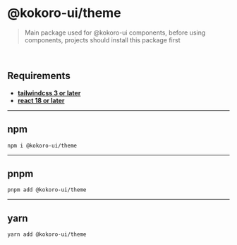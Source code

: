 
<Meta title="Utils/Theme" />

# @kokoro-ui/theme

> Main package used for @kokoro-ui components, before using components, projects should install this package first

<br/>

## **Requirements**

- [**tailwindcss 3 or later**](https://tailwindcss.com/)
- [**react 18 or later**](https://reactjs.org/)

---

## **npm**
```
npm i @kokoro-ui/theme
```

---

## **pnpm**
```
pnpm add @kokoro-ui/theme
```

---

## **yarn**
```
yarn add @kokoro-ui/theme
```